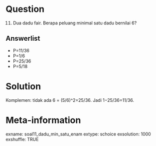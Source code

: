 Question
========
(11) Dua dadu fair. Berapa peluang minimal satu dadu bernilai 6?

Answerlist
----------
* P=11/36
* P=1/6
* P=25/36
* P=5/18

Solution
========
Komplemen: tidak ada 6 = (5/6)^2=25/36. Jadi 1−25/36=11/36.

Meta-information
================
exname: soal11_dadu_min_satu_enam
extype: schoice
exsolution: 1000
exshuffle: TRUE
